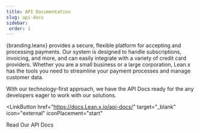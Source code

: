 ```yaml
---
title: API Documentation
slug: api-docs
sidebar: 
 order: 1
---
```


{branding.leanx} provides a secure, flexible platform for accepting and processing payments. Our system is designed to handle subscriptions, invoicing, and more, and can easily integrate with a variety of credit card providers. Whether you are a small business or a large corporation, Lean.x has the tools you need to streamline your payment processes and manage customer data.

With our technology-first approach, we have the API Docs ready for the any developers eager to work with our solutions.

<LinkButton 
 href="https://docs.Lean.x.io/api-docs/" 
 target="_blank" 
 icon="external" 
 iconPlacement="start"
> 
 Read Our API Docs
</LinkButton>
